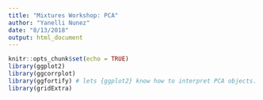 ```yaml
---
title: "Mixtures Workshop: PCA"
author: "Yanelli Nunez"
date: "8/13/2018"
output: html_document
---
```


```r
knitr::opts_chunk$set(echo = TRUE)
library(ggplot2)
library(ggcorrplot)
library(ggfortify) # lets {ggplot2} know how to interpret PCA objects. 
library(gridExtra)
```

```r

```

